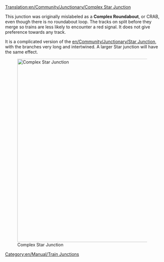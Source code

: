 [[Translation:en/Community/Junctionary/Complex Star Junction]]
{{fr/Traduction|en/Community/Junctionary/Complex Star Junction|0}}

{{en/Community/Junctionary/Navigation}}
This junction was originally mislabeled as a '''Complex Roundabout''', or CRAB, even though there is no roundabout loop.  The tracks on split before they merge so trains are less likely to encounter a red signal. It does not give preference towards any track.

It is a complicated version of the [[en/Community/Junctionary/Star Junction]], with the branches very long and intertwined.  A larger Star junction will have the same effect.

[[File:en/Community/Junctionary/Lgroundabout.png|none|thumb|600px|Complex Star Junction]]

{{en/Community/Junctionary/Junction Criteria|Expensive|3|0|1|1|1|1|0|0|0|0|0||Broken down trains only affect the one track.|
*Handle a large number of trains at a time.
*Takes up a huge amount of space.
}}

[[Category:en/Manual/Train Junctions]]